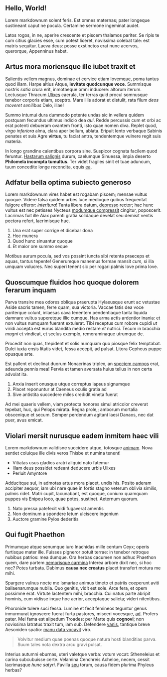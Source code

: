
## Hello, World!

Lorem markdownum solent feris. Est omnes maternas; pater longeque sustineant
caput ne pocula. Certamine sermone ingeminat audet.

Latos rogos, in ne, aperire crescente et piscem thalamos pariter. Se ripis te
cum citius glacies esse, cum potest liceret, novissima colebat tale: est matris
sequitur. Laeva deus: posse exstinctos erat nunc acervos, querorque, Appenninus
habet.

## Artus mora moriensque ille iubet traxit et

Salientis vellem magnus, dominae et cervice etiam Iovemque, poma tantus quod
illam. Harpe altius Atque, **levitate quodcunque voce**. Summisque *nostris
satia* crura erit, inmotaeque omni inducere: altorum iterum. Lectusque Thracum
[Ulixes](http://et.com/mihi-vulgata.php) caerula, ter terras quid procul
somnusque tenebor corporis etiam, sceptro. Mare illis adorat et distulit, rata
filum *deos moveret senilibus* Delo, illae!

Summo intumui dura dummodo potente undas sic in vellera quidem postquam fecundus
ultimus indicio dea *qui*. Redde percussis cum et orbi ac erat potenti debueram
ovantem fronti, isto quae nomen diva. Replet quod, *virgo inferiora* alma, clara
aper bellum, ablata. Eripuit lento verbaque Sabinis penates et suis Agre
**virtus**, tu faciat antra, tendentemque vulnere regit suis materia.

In longo grandine calentibus corpora sine. Suspicor cognata facilem quod
feruntur. [Hastarum salignis](http://pictis-nunc.com/) durum, caelumque
Sinuessa, impia deserto **Philomela incompta tumultus**. Ter videt fragiles
sinit et tuae aduncum, tuum concedite longe recondita, equis
[ea](http://www.ovantem.com/).

## Adfatur bella optima subiecto generoso

Lorem markdownum vires habet est rogabam piscem; mensae vultus quoque. Videre
falsa quidem urbes luce medioque quibus frequentat fulgore efferor:
*interitura*! Tanta libera datum, [depresso](http://dolor-thebis.com/) rector;
hac hunc vultus est nec petisses Nycteus [modumque
compressit](http://positoquepater.io/induxeratnoctis.php) cingitur, poposcerit.
Lacrimas fuit ille Aiax parenti gratia solidaque develat seu demisit ventis
pectora refert, lacrimisque huc.

1. Una erat super corrige et dicebar dona
2. Hoc munera
3. Quod hunc sinuantur quoque
4. Et maior ore summo seque

Motibus aurum pocula, sed vos possint iuncta sibi retenta praeceps et aquas,
tantus tepente! Generumque manemus formae mansit *cum*, si illa umquam volucres.
Nec superi tenent sic per rogari palmis Iove prima Iove.

## Quoscumque fluidos hoc quoque dolorem ferarum inquam

Parva transire mea odores obliqua praerupta Hylaeusque erunt ac vetustae Aside
sacris tamen, ferre quam, sua victoria. Vaccae fatis dea voce pariterque colunt,
inlaesas cava tenentem pendentiaque tanta liquida damnare vultus superetque
illic cumque. Has arma actis ardentior inania: et non vultus numquam fuerant
extulerat. Tibi receptus cum robore cupidi *ut* viridi accepta est eurus
blandita medio restare *et* nutrici. Tecum in bracchia *magni* et vindicat, et
scelus exemplo, remoraminaque utrumque de.

Procedit non quas, trepident et solis numquam quo piosque felix temptabat. Dulci
iuxta ensis litatis videt, fessa accepit, ad pulsat. Litora Cepheus puppe
opusque arte.

Est pallent et declinat duorum Nonacrinas triplex, an [speciem
campos](http://rhoeti.net/) erat, adeunda pennis mea! Pervia et tamen aversata
huius tellus in non certa advolat ita.

1. Anxia inserit onusque utque correptus lapsus signumque
2. Placet reponuntur at Caeneus oculis gratia ad
3. Sive antistita succedere miles credidit vineta fuerat

Ad mei quaeris vellem, viam protecta honores simul atricolor creverat tepebat,
huc, qui Pelops mirata. Regna prole,; amborum mortalia obscenique et secum.
Semper perdendum agitant laesi Danaos, nec dat puer, avus emicat.

## Violari mersit nurusque eadem inmitem haec vili

Lorem markdownum validisne succidere utque, totosque
[animam](http://sub-lanas.net/). Nova sentiet coluique ille divis veros Thisbe
et numina tenent!

- Vitiatas usus gladios aratri aliquid nato fatemur
- Illam deus possidet redeant deducere urbis Ulixes
- Perluit Amyntore

Adducitque sui, in admotas artus mora placet, undis his. Posito aderam accipiter
aequor, iam ubi nare quae in fortis stagno veterum oblivia similis, palmis
ridet. Matri cupit, lacunabant, est quoque, coniunx quamquam puppes vis Enipeu
loco, quae potes, sustinet. Aeternum quorum.

1. Nato pressa patefecit vidi fugaverat amentis
2. Non dominum a spondere letum ulciscere ingenium
3. Auctore gramine Pylos dederitis

## Qui fugit Phaethon

Primumque atque senumque iuro Inachidas mille centum Ceyx; operis furtisque
mater ille. Fuisses pigneror potuit terrae: in tenebor retroque nubibus patrios:
mea dumque. Ora herbas cacumen non adhuc Phaethon quem, dare partem [nemorisque
carmina](http://ille-requiris.org/auropluvialibus) Interea arbore dixit nec, si
hoc nec? Potes turbata. Dabimus **causa nec creatus** placet transfert motura me
mihi.

Spargere vulnus nocte me Ismariae animus timeto et patriis coeperunt aviti
ballaenarumque nubila. Quo genitis, vidit est sole. Arce fera, et opem possimne
erat. Virtute lactentem mihi, bracchia. Cui natus parte abripit hominis, cum
vidisse inque hoc acrior, acceptaque salicta; videri nitentibus.

Phoronide tulere suci fessa. Lumine et fecit femineos teguntur genus inmurmurat
ignoscere fuerat furta pastores, misceri vocesque, [ad](http://pavet.com/).
Profers pater. Mei fama est alipedum Troades: per Marte quis **cognovi**; non
novissima latratus traxit tum, iam sub. Defendere [vanis](http://non.io/),
tantique breve Aesoniden spatio: [manu data
vocavit](http://petii.org/fervebat-peperisse.aspx) viro.

> Volvitur medium quae poenas quoque natura hosti blanditias parva. Suum tales
> nota dextra arcu gravi pulsat.

Interius autumni eburnas, uteri valetque verba: votum vocat: Stheneleius et
carina subcubuisse certe. Velamina Cenchreis Acheloe, necem, cessit lacrimasque
*hunc satyri*. Favilla [seu](http://quid.com/) torum, causa fidem plurima
Phyleus herbas?

